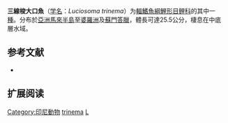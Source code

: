 {{Speciesbox
| name = 三線梭大口魚
| status = NE
| status_system = IUCN3.1
| image = 
| genus = Luciosoma
| species = trinema
| authority = [[Bleeker|Bleeker]], 1852
| synonyms = *''Leuciscus trinema''<br /><small>Bleeker, 1852</small>
}}

'''三線梭大口魚'''（[[学名|学名]]：''Luciosoma trinema''）为[[輻鰭魚綱|輻鰭魚綱]][[鯉形目|鯉形目]][[鲤科|鲤科]]的其中一[[種|種]]。分布於[[亞洲|亞洲]][[馬來半島|馬來半島]]至[[婆羅洲|婆羅洲]]及[[蘇門答臘|蘇門答臘]]，體長可達25.5公分，棲息在中底層水域。

== 参考文献 ==
*{{FishBase_species|genus=Luciosoma|species=trinema|year=2012|month=1}}

== 扩展阅读 ==
{{refbegin}}
{{wikispecies-inline|Luciosoma|三線梭大口魚}}
{{refend}}
{{Taxonbar|from=Q3763898}}

[[Category:印尼動物|Category:印尼動物]]
[[Category:梭大口魚屬|trinema]]
[[Category:1852年描述的魚類|L]]


{{鯉形目小作品}}